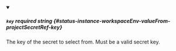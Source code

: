 
<details className="config-field" data-expandable="false" open>
<summary>

##### `key` <span className="config-field-required" data-required="true">required</span> <span className="config-field-type">string</span> <span className="config-field-default"></span> <span className="config-field-enum"></span> {#status-instance-workspaceEnv-valueFrom-projectSecretRef-key}

The key of the secret to select from.  Must be a valid secret key.

</summary>



</details>
